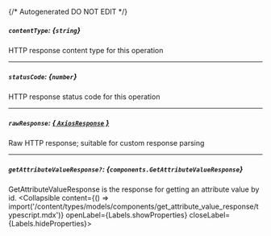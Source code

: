 {/* Autogenerated DO NOT EDIT  */}

##### `contentType`: *{`string`}*
HTTP response content type for this operation

---
##### `statusCode`: *{`number`}*
HTTP response status code for this operation

---
##### `rawResponse`: [*{ `AxiosResponse` }*](https://axios-http.com/docs/res_schema)
Raw HTTP response; suitable for custom response parsing

---
##### `getAttributeValueResponse?`: *{`components.GetAttributeValueResponse`}*
GetAttributeValueResponse is the response for getting an attribute value by id.
<Collapsible content={() => import('/content/types/models/components/get_attribute_value_response/typescript.mdx')} openLabel={Labels.showProperties} closeLabel={Labels.hideProperties}>
</Collapsible>


